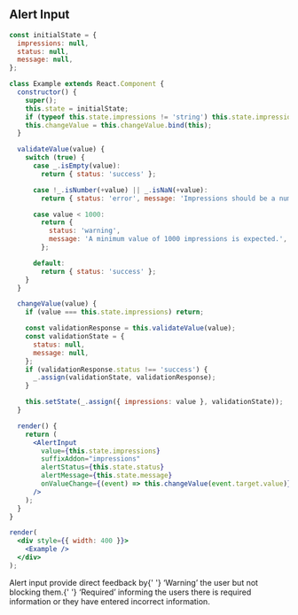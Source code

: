 
## Alert Input

```jsx live={true}
const initialState = {
  impressions: null,
  status: null,
  message: null,
};

class Example extends React.Component {
  constructor() {
    super();
    this.state = initialState;
    if (typeof this.state.impressions != 'string') this.state.impressions = '';
    this.changeValue = this.changeValue.bind(this);
  }

  validateValue(value) {
    switch (true) {
      case _.isEmpty(value):
        return { status: 'success' };

      case !_.isNumber(+value) || _.isNaN(+value):
        return { status: 'error', message: 'Impressions should be a number.' };

      case value < 1000:
        return {
          status: 'warning',
          message: 'A minimum value of 1000 impressions is expected.',
        };

      default:
        return { status: 'success' };
    }
  }

  changeValue(value) {
    if (value === this.state.impressions) return;

    const validationResponse = this.validateValue(value);
    const validationState = {
      status: null,
      message: null,
    };
    if (validationResponse.status !== 'success') {
      _.assign(validationState, validationResponse);
    }

    this.setState(_.assign({ impressions: value }, validationState));
  }

  render() {
    return (
      <AlertInput
        value={this.state.impressions}
        suffixAddon="impressions"
        alertStatus={this.state.status}
        alertMessage={this.state.message}
        onValueChange={(event) => this.changeValue(event.target.value)}
      />
    );
  }
}

render(
  <div style={{ width: 400 }}>
    <Example />
  </div>
);
```

<DesignNotes>
  <p>
    <span className="text-bold">Alert input</span> provide direct feedback by{' '}
    <span className="text-orange text-bold">‘Warning’</span> the user but not blocking them.{' '}
    <span className="text-red text-bold">‘Required’</span> informing the users there is required information or they
    have entered incorrect information.
  </p>
</DesignNotes>
<Props componentName="AlertInput" />
